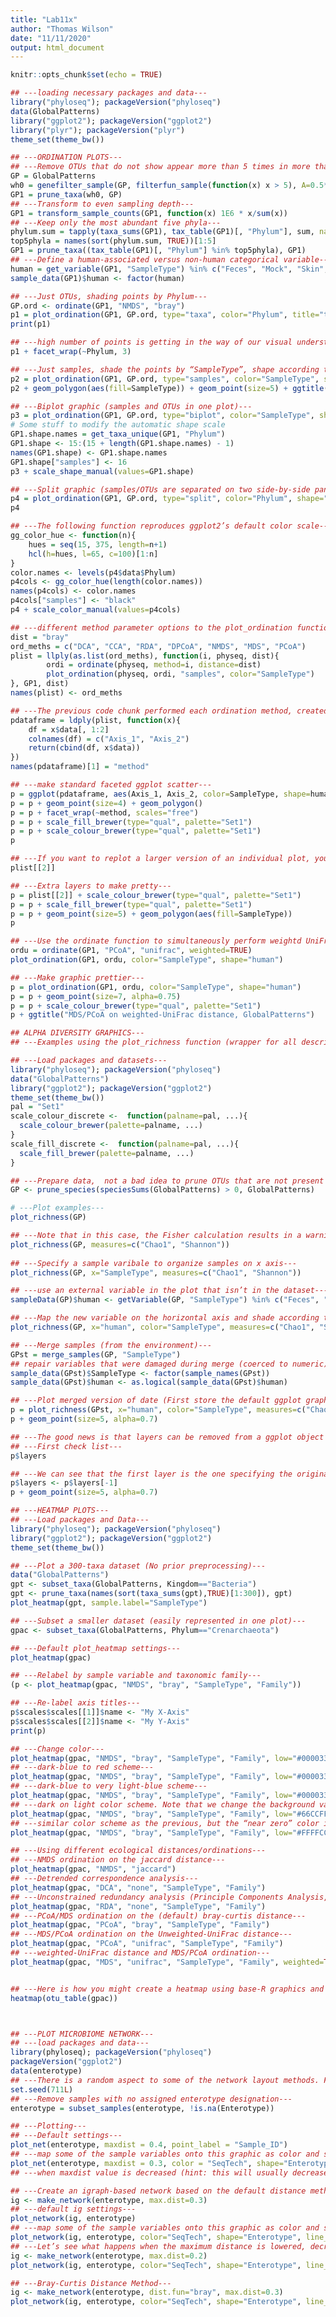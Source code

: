 ```yaml
---
title: "Lab11x"
author: "Thomas Wilson"
date: "11/11/2020"
output: html_document
---
```


```r
knitr::opts_chunk$set(echo = TRUE)
```

```r
## ---loading necessary packages and data---
library("phyloseq"); packageVersion("phyloseq")
data(GlobalPatterns)
library("ggplot2"); packageVersion("ggplot2")
library("plyr"); packageVersion("plyr")
theme_set(theme_bw())

```
```r
## ---ORDINATION PLOTS---
## ---Remove OTUs that do not show appear more than 5 times in more than half the samples---
GP = GlobalPatterns
wh0 = genefilter_sample(GP, filterfun_sample(function(x) x > 5), A=0.5*nsamples(GP))
GP1 = prune_taxa(wh0, GP)
## ---Transform to even sampling depth---
GP1 = transform_sample_counts(GP1, function(x) 1E6 * x/sum(x))
## ---Keep only the most abundant five phyla---
phylum.sum = tapply(taxa_sums(GP1), tax_table(GP1)[, "Phylum"], sum, na.rm=TRUE)
top5phyla = names(sort(phylum.sum, TRUE))[1:5]
GP1 = prune_taxa((tax_table(GP1)[, "Phylum"] %in% top5phyla), GP1)
## ---Define a human-associated versus non-human categorical variable---
human = get_variable(GP1, "SampleType") %in% c("Feces", "Mock", "Skin", "Tongue")
sample_data(GP1)$human <- factor(human)


```

```r
## ---Just OTUs, shading points by Phylum---
GP.ord <- ordinate(GP1, "NMDS", "bray")
p1 = plot_ordination(GP1, GP.ord, type="taxa", color="Phylum", title="taxa")
print(p1)

## ---high number of points is getting in the way of our visual understanding of the data---
p1 + facet_wrap(~Phylum, 3)

## ---Just samples, shade the points by “SampleType”, shape according to "human-associated"---
p2 = plot_ordination(GP1, GP.ord, type="samples", color="SampleType", shape="human") 
p2 + geom_polygon(aes(fill=SampleType)) + geom_point(size=5) + ggtitle("samples")

## ---Biplot graphic (samples and OTUs in one plot)---
p3 = plot_ordination(GP1, GP.ord, type="biplot", color="SampleType", shape="Phylum", title="biplot")
# Some stuff to modify the automatic shape scale
GP1.shape.names = get_taxa_unique(GP1, "Phylum")
GP1.shape <- 15:(15 + length(GP1.shape.names) - 1)
names(GP1.shape) <- GP1.shape.names
GP1.shape["samples"] <- 16
p3 + scale_shape_manual(values=GP1.shape)

## ---Split graphic (samples/OTUs are separated on two side-by-side panel)---
p4 = plot_ordination(GP1, GP.ord, type="split", color="Phylum", shape="human", label="SampleType", title="split") 
p4

## ---The following function reproduces ggplot2’s default color scale---
gg_color_hue <- function(n){
    hues = seq(15, 375, length=n+1)
    hcl(h=hues, l=65, c=100)[1:n]
}
color.names <- levels(p4$data$Phylum)
p4cols <- gg_color_hue(length(color.names))
names(p4cols) <- color.names
p4cols["samples"] <- "black"
p4 + scale_color_manual(values=p4cols)

```
```r
## ---different method parameter options to the plot_ordination function, store the plot results in a list, and then plot these results in a combined graphic using ggplot2---
dist = "bray"
ord_meths = c("DCA", "CCA", "RDA", "DPCoA", "NMDS", "MDS", "PCoA")
plist = llply(as.list(ord_meths), function(i, physeq, dist){
        ordi = ordinate(physeq, method=i, distance=dist)
        plot_ordination(physeq, ordi, "samples", color="SampleType")
}, GP1, dist)
names(plist) <- ord_meths

## ---The previous code chunk performed each ordination method, created the corresponding graphic based on the first two axes of each ordination result, and then stored each ggplot2 plot object in a different named element of the list named plist. The following chunk will extract the data from each of those individual plots, and put it back together in one big data.frame suitable for including all plots in one graphic---
pdataframe = ldply(plist, function(x){
    df = x$data[, 1:2]
    colnames(df) = c("Axis_1", "Axis_2")
    return(cbind(df, x$data))
})
names(pdataframe)[1] = "method"

## ---make standard faceted ggplot scatter---
p = ggplot(pdataframe, aes(Axis_1, Axis_2, color=SampleType, shape=human, fill=SampleType))
p = p + geom_point(size=4) + geom_polygon()
p = p + facet_wrap(~method, scales="free")
p = p + scale_fill_brewer(type="qual", palette="Set1")
p = p + scale_colour_brewer(type="qual", palette="Set1")
p

## ---If you want to replot a larger version of an individual plot, you can do by printing from the original plist from which pdataframe was made. Each element of plist is already a ggplot2 graphic. For example, we can replot the detrended correspondence analysis (DCA) by printing the second element of the list---
plist[[2]] 

## ---Extra layers to make pretty---
p = plist[[2]] + scale_colour_brewer(type="qual", palette="Set1")
p = p + scale_fill_brewer(type="qual", palette="Set1")
p = p + geom_point(size=5) + geom_polygon(aes(fill=SampleType))
p

```
```r
## ---Use the ordinate function to simultaneously perform weightd UniFrac and then perform a Principal Coordinate Analysis on that distance matrix (first line). Next pass that data and the ordination results to plot_ordination to create the ggplot2 output graphic with default ggplot2 settings---
ordu = ordinate(GP1, "PCoA", "unifrac", weighted=TRUE)
plot_ordination(GP1, ordu, color="SampleType", shape="human")

## ---Make graphic prettier---
p = plot_ordination(GP1, ordu, color="SampleType", shape="human")
p = p + geom_point(size=7, alpha=0.75)
p = p + scale_colour_brewer(type="qual", palette="Set1")
p + ggtitle("MDS/PCoA on weighted-UniFrac distance, GlobalPatterns")


```
```r
## ALPHA DIVERSITY GRAPHICS---
## ---Examples using the plot_richness function (wrapper for all descriptions of alpha diversity)---

## ---Load packages and datasets---
library("phyloseq"); packageVersion("phyloseq")
data("GlobalPatterns")
library("ggplot2"); packageVersion("ggplot2")
theme_set(theme_bw())
pal = "Set1"
scale_colour_discrete <-  function(palname=pal, ...){
  scale_colour_brewer(palette=palname, ...)
}
scale_fill_discrete <-  function(palname=pal, ...){
  scale_fill_brewer(palette=palname, ...)
}
```
```r
## ---Prepare data,  not a bad idea to prune OTUs that are not present in any of the samples---
GP <- prune_species(speciesSums(GlobalPatterns) > 0, GlobalPatterns)

# ---Plot examples---
plot_richness(GP)

## ---Note that in this case, the Fisher calculation results in a warning (but still plots). We can avoid this by specifying a measures argument to plot_richness, which will include just the alpha-diversity measures that we want---
plot_richness(GP, measures=c("Chao1", "Shannon"))
 
## ---Specify a sample varibale to organize samples on x axis---
plot_richness(GP, x="SampleType", measures=c("Chao1", "Shannon"))

## ---use an external variable in the plot that isn’t in the dataset---
sampleData(GP)$human <- getVariable(GP, "SampleType") %in% c("Feces", "Mock", "Skin", "Tongue")

## ---Map the new variable on the horizontal axis and shade according to sampletype---
plot_richness(GP, x="human", color="SampleType", measures=c("Chao1", "Shannon"))

## ---Merge samples (from the environment)---
GPst = merge_samples(GP, "SampleType")
## repair variables that were damaged during merge (coerced to numeric)
sample_data(GPst)$SampleType <- factor(sample_names(GPst))
sample_data(GPst)$human <- as.logical(sample_data(GPst)$human)

## ---Plot merged version of date (First store the default ggplot graphic as p, then add an additional geom_point layer with a large size and slight transparency)---
p = plot_richness(GPst, x="human", color="SampleType", measures=c("Chao1", "Shannon"))
p + geom_point(size=5, alpha=0.7)

## ---The good news is that layers can be removed from a ggplot object with standard list notation (using the dollar sign $)---
## ---First check list---
p$layers

## ---We can see that the first layer is the one specifying the original points, which are small. We can use negative indexing to “pop” it out, then add a new geom_point layer with larger point size (the following two lines)---
p$layers <- p$layers[-1]
p + geom_point(size=5, alpha=0.7)
```
```r
## ---HEATMAP PLOTS---
## ---Load packages and Data---
library("phyloseq"); packageVersion("phyloseq")
library("ggplot2"); packageVersion("ggplot2")
theme_set(theme_bw())

## ---Plot a 300-taxa dataset (No prior preprocessing)---
data("GlobalPatterns")
gpt <- subset_taxa(GlobalPatterns, Kingdom=="Bacteria")
gpt <- prune_taxa(names(sort(taxa_sums(gpt),TRUE)[1:300]), gpt)
plot_heatmap(gpt, sample.label="SampleType")

## ---Subset a smaller dataset (easily represented in one plot)---
gpac <- subset_taxa(GlobalPatterns, Phylum=="Crenarchaeota")

## ---Default plot_heatmap settings---
plot_heatmap(gpac)

## ---Relabel by sample variable and taxonomic family---
(p <- plot_heatmap(gpac, "NMDS", "bray", "SampleType", "Family"))

## ---Re-label axis titles---
p$scales$scales[[1]]$name <- "My X-Axis"
p$scales$scales[[2]]$name <- "My Y-Axis"
print(p)

## ---Change color---
plot_heatmap(gpac, "NMDS", "bray", "SampleType", "Family", low="#000033", high="#CCFF66")
## ---dark-blue to red scheme---
plot_heatmap(gpac, "NMDS", "bray", "SampleType", "Family", low="#000033", high="#FF3300")
## ---dark-blue to very light-blue scheme---
plot_heatmap(gpac, "NMDS", "bray", "SampleType", "Family", low="#000033", high="#66CCFF")
## ---dark on light color scheme. Note that we change the background value (the value of the NA and 0 elements)---
plot_heatmap(gpac, "NMDS", "bray", "SampleType", "Family", low="#66CCFF", high="#000033", na.value="white")
## ---similar color scheme as the previous, but the “near zero” color is closer to a cream color, and the colors themselves are closer to blue-grey---
plot_heatmap(gpac, "NMDS", "bray", "SampleType", "Family", low="#FFFFCC", high="#000033", na.value="white")

## ---Using different ecological distances/ordinations---
## ---NMDS ordination on the jaccard distance---
plot_heatmap(gpac, "NMDS", "jaccard")
## ---Detrended correspondence analysis---
plot_heatmap(gpac, "DCA", "none", "SampleType", "Family")
## ---Unconstrained redundancy analysis (Principle Components Analysis, PCA)---
plot_heatmap(gpac, "RDA", "none", "SampleType", "Family")
## ---PCoA/MDS ordination on the (default) bray-curtis distance---
plot_heatmap(gpac, "PCoA", "bray", "SampleType", "Family")
## ---MDS/PCoA ordination on the Unweighted-UniFrac distance---
plot_heatmap(gpac, "PCoA", "unifrac", "SampleType", "Family")
## ---weighted-UniFrac distance and MDS/PCoA ordination---
plot_heatmap(gpac, "MDS", "unifrac", "SampleType", "Family", weighted=TRUE)


## ---Here is how you might create a heatmap using base-R graphics and the more common (but problematic) hierarchical clustering organization, in case you want to compare with plot_heatmap, for example---
heatmap(otu_table(gpac))




```
```r
## ---PLOT MICROBIOME NETWORK---
## ---load packages and data---
library(phyloseq); packageVersion("phyloseq")
packageVersion("ggplot2")
data(enterotype)
## ---There is a random aspect to some of the network layout methods. For complete reproducibility of the images produced later in this tutorial, it is possible to set the random number generator seed explicitly---
set.seed(711L)
## ---Remove samples with no assigned enterotype designation---
enterotype = subset_samples(enterotype, !is.na(Enterotype))

## ---Plotting---
## ---Default settings---
plot_net(enterotype, maxdist = 0.4, point_label = "Sample_ID")
## ---map some of the sample variables onto this graphic as color and shape---
plot_net(enterotype, maxdist = 0.3, color = "SeqTech", shape="Enterotype")
## ---when maxdist value is decreased (hint: this will usually decrease the number of edges in the network)---

## ---Create an igraph-based network based on the default distance method, “Jaccard”, and a maximum distance between connected nodes of 0.3---
ig <- make_network(enterotype, max.dist=0.3)
## ---default ig settings---
plot_network(ig, enterotype)
## ---map some of the sample variables onto this graphic as color and shape---
plot_network(ig, enterotype, color="SeqTech", shape="Enterotype", line_weight=0.4, label=NULL)
## ---Let’s see what happens when the maximum distance is lowered, decreasing the number of edges in the network---
ig <- make_network(enterotype, max.dist=0.2)
plot_network(ig, enterotype, color="SeqTech", shape="Enterotype", line_weight=0.4, label=NULL)

## ---Bray-Curtis Distance Method---
ig <- make_network(enterotype, dist.fun="bray", max.dist=0.3)
plot_network(ig, enterotype, color="SeqTech", shape="Enterotype", line_weight=0.4, label=NULL)

```

